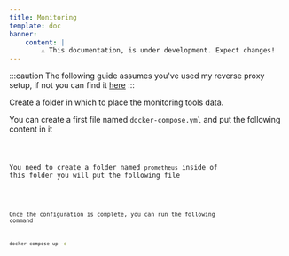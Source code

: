 ```yaml
---
title: Monitoring
template: doc
banner:
    content: |
        ⚠️ This documentation, is under development. Expect changes!
---
```


:::caution
The following guide assumes you've used my reverse proxy setup, if not you can find it <a href="/tools/nginx-proxy/">here</a>
:::


Create a folder in which to place the monitoring tools data.

You can create a first file named `docker-compose.yml` and put the following content in it


<Code code={content} lang="yml" title="docker-compose.yml" />

You need to create a folder named `prometheus` inside of this folder you will put the following file


<Code code={contentPrometheusConfig} lang="yml" title="prometheus.yml" />

Once the configuration is complete, you can run the following command

```bash
docker compose up -d
```
